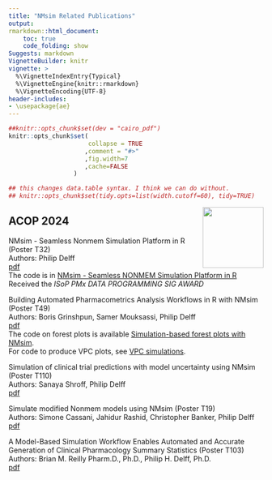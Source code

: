 ```yaml
---
title: "NMsim Related Publications"
output:
rmarkdown::html_document:
    toc: true
    code_folding: show
Suggests: markdown
VignetteBuilder: knitr
vignette: >
  %\VignetteIndexEntry{Typical}
  %\VignetteEngine{knitr::rmarkdown}
  %\VignetteEncoding{UTF-8}
header-includes:
- \usepackage{ae}
---
```


```r
##knitr::opts_chunk$set(dev = "cairo_pdf")
knitr::opts_chunk$set(
                      collapse = TRUE
                     ,comment = "#>"
                     ,fig.width=7
                     ,cache=FALSE
                  )

## this changes data.table syntax. I think we can do without.
## knitr::opts_chunk$set(tidy.opts=list(width.cutoff=60), tidy=TRUE)
```

<img src='../man/figures/NMsimlogo240.png' align="right" height="120" />


## ACOP 2024

NMsim - Seamless Nonmem Simulation Platform in R (Poster T32)  
Authors: Philip Delff  
<!-- [pdf](https://github.com/NMautoverse/NMsim/blob/main/publications/ACOP2024/NMsim_general_web.pdf) -->
<!-- [pdf](../doc/NMsim_general_web.pdf) -->
<!-- [`Code`](https://github.com/NMautoverse/NMsim/blob/main/publications/ACOP2024/NMsim_general_html.Rmd) -->
[pdf](../reference/figures/NMsim_intro_web.pdf)  
The code is in [NMsim - Seamless NONMEM Simulation Platform in R](NMsim-intro.html)
Received the *ISoP PMx DATA PROGRAMMING SIG AWARD*


Building Automated Pharmacometrics Analysis Workflows in R with NMsim (Poster T49)  
Authors: Boris Grinshpun, Samer Mouksassi, Philip Delff  
[pdf](../reference/figures/NMsim_automated_workflows_web.pdf)  
The code on forest plots is available [Simulation-based forest plots with NMsim](NMsim-forest.html).  
For code to produce VPC plots, see [VPC simulations](NMsim-VPC.html).

Simulation of clinical trial predictions with model uncertainty using NMsim (Poster T110)  
Authors: Sanaya Shroff, Philip Delff  
[pdf](../reference/figures/NMsim_param_uncertainty_web.pdf)  

Simulate modified Nonmem models using NMsim (Poster T19)  
Authors: Simone Cassani, Jahidur Rashid, Christopher Banker, Philip Delff  
[pdf](../reference/figures/NMsim_modified_models_web.pdf)  

A Model-Based Simulation Workflow Enables Automated and Accurate Generation of Clinical Pharmacology Summary Statistics (Poster T103)  
Authors: Brian M. Reilly Pharm.D., Ph.D., Philip H. Delff, Ph.D.  
[pdf](../reference/figures/NMsim_simbased_NCA_web.pdf)
